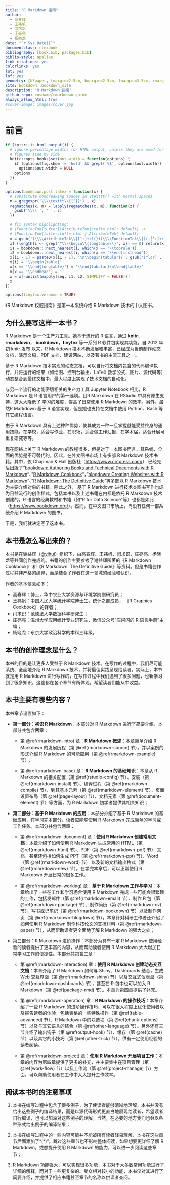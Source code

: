 ```yaml
---
title: "R Markdown 指南"
author:
  - 高春辉
  - 王祎帆
  - 闫求识
  - 庄亮亮
  - 杨晓龙
date: "`r Sys.Date()`"
documentclass: ctexbook
bibliography: [book.bib, packages.bib]
biblio-style: apalike
link-citations: yes
colorlinks: yes
lot: yes
lof: yes
geometry: [b5paper, tmargin=2.5cm, bmargin=2.5cm, lmargin=3.5cm, rmargin=2.5cm]
site: bookdown::bookdown_site
description: "R Markdown 指南"
github-repo: cosname/rmarkdown-guide
always_allow_html: true
#cover-image: images/cover.jpg
---
```


# 前言 {-}

```r
if (knitr::is_html_output()) {
  # ignore percentage widths for HTML output, unless they are used for multiple
  # figures side by side
  knitr::opts_hooks$set(out.width = function(options) {
    if (options$fig.show != 'hold' && grepl('%$', options$out.width))
      options$out.width = NULL
    options
  })
}

options(bookdown.post.latex = function(x) {
  # substitute nonbreaking spaces in \texttt{} with normal spaces
  m = gregexpr('\\\\texttt\\{[^}]+}', x)
  regmatches(x, m) = lapply(regmatches(x, m), function(z) {
    gsub('\\\\ ', ' ', z)
  })

  # fix syntax highlighting:
  # \FunctionTok{tufte:}\AttributeTok{:tufte_html: default} ->
  # \FunctionTok{tufte::tufte_html:}\AttributeTok{ default}
  x = gsub('(\\\\AttributeTok\\{[^:]+:)(})(\\\\FunctionTok\\{)(:[^:]+:)', '\\1\\4\\2\\3', x)
  if (length(i <- grep('^\\\\begin\\{longtable\\}', x)) == 0) return(x)
  i1 = bookdown:::next_nearest(i, which(x == '\\toprule'))
  i2 = bookdown:::next_nearest(i, which(x == '\\endfirsthead'))
  x[i1 - 1] = paste0(x[i1 - 1], '\n\\begin{tabular}{', gsub('[^lcr]', '', gsub('.*\\[]', '', x[i])), '}')
  x[i] = '\\begin{table}'
  x[x == '\\end{longtable}'] = '\\end{tabular}\n\\end{table}'
  x[x == '\\endhead'] = ''
  x = x[-unlist(mapply(seq, i1, i2, SIMPLIFY = FALSE))]
  x
})

options(tinytex.verbose = TRUE)
```

《R Markdown 权威指南》是第一本系统介绍 R Markdown 技术的中文图书。

## 为什么要写这样一本书？

R Markdown 是一个生产力工具。她基于流行的 R 语言，通过 **knitr**，**rmarkdown**， **bookdown**，**tinytex** 等一系列 R 软件包实现其功能。自 2012 年初 knitr 发布 以来，R Markdown 技术不断发展和丰富，已经成为当前制作动态文档、演示文稿、PDF 文档、建设网站，以及著书的主流工具之一。

基于 R Markdown 技术实现的动态文档，可以自行将文档内包含的代码编译执行，并将运行的结果（如绘图、控制台输出、LaTeX 数学公式、图片、源代码等）动态整合到最终文档中，最大程度上实现了技术文档的自动化。

与另一个流行的功能密切相关的生产力工具 Jupyter Notebook 相比，R Markdown 是 R 语言用户的第一选项。且R Markdown 在 RStudio 中具有原生支持，这大大降低了 学习的难度，提高了日常使用 R Markdown 的效率。另外，虽然R Markdown 基于 R 语言实现，但是她也支持在文档中使用 Python、Bash 等其它编程语言。

由于 R Markdown 具有上述种种优势，使其成为一种一旦掌握就能受益终身的通用技能。在学校，适合写作业，在职场，适合做工作汇报，在学术届，适合开展可重复研究等等。

现在网络上关于 R Markdown 的教程很多，但是对于一本图书而言，其系统、全面的优势是不可替代的。因此，在外文图书市场上有多部 R Markdown 技术书籍。其中，仅 Chapman & Hall 出版社（<https://www.crcpress.com/>） 已经先后出版了"[bookdown: Authoring Books and Technical Documents with R Markdown](https://bookdown.org/yihui/bookdown/)"、 "[R Markdown Cookbook](https://bookdown.org/yihui/rmarkdown-cookbook/)"，"[blogdown: Creating Websites with R Markdown](https://bookdown.org/yihui/blogdown/)"、"[R Markdown: The Definitive Guide](https://bookdown.org/yihui/rmarkdown/)"等多部以 R Markdown 技术为主要介绍对象的书籍。除此之外， 基于 R Markdown 进行技术类图书写作也成为日益流行的创作样式，包括本书以及上述书籍在内都是依托 R Markdown 技术创建的。R 语言的经典教材和书籍（如"R for Data Science"等）也都是如此（<https://www.bookdown.org/>）。然而，在中文图书市场上，尚没有任何一部系统介绍 R Markdown 的图书。

于是，我们就决定写了这本书。

## 本书是怎么写出来的？

本书是在谢益辉（[\@yihui](https://github.com/yihui)）组织下，由高春辉、王祎帆、闫求识、庄亮亮、杨晓龙等共同创作完成的。书籍的创作主要参考了谢益辉所著的《R Markdown Cookbook》 和《R Markdown: The Definitive Guide》等资料。但是书籍创作过程并非严格的编译，而是结合了作者在这一领域的经验和认识。

作者的基本信息如下：

-   高春辉：博士，华中农业大学资源与环境学院副研究员；
-   王祎帆：中国人民大学统计学院博士生，统计之都成员， 《R Graphics Cookbook》 的译者；
-   闫求识：范德堡大学数据科学研究生；
-   庄亮亮：温州大学应用统计专业研究生，微信公众号"庄闪闪的 R 语言手册"主编；
-   杨晓龙：东京大学政治科学的本科三年级。


## 本书的创作理念是什么？

本书的目的是让更多人受益于 R Markdown 技术。在写作的过程中，我们尽可能系统、全面地介绍 R Markdown 技术，并将最佳实践呈现给读者。实际上，本书就是用 R Markdown 进行写作的，在写作过程中我们遇到了很多问题，也新学习到了很多知识，这些都在各个章节有所体现，希望读者们能从中收益。

## 本书主要有哪些内容？

本书章节设置如下：

- **第一部分：初识 R Markdown**：本部分对 R Markdown 进行了简要介绍，本部分共包含两章：

  - 第 \@ref(rmarkdown-intro) 章：**R Markdown 概述**：本章简单介绍 R Markdown 的发展历程（第 \@ref(rmarkdown-source) 节），并以案例的形式介绍 R Markdown 的可能应用（第 \@ref(rmarkdown-example) 节）；

  - 第 \@ref(rmarkdown-base) 章：**R Markdown 的基础知识**：本章从 R Markdown 的相关配置（第 \@ref(rstudio-config) 节）、安装（第 \@ref(rmarkdown-install) 节）、编译过程（第 \@ref(rmarkdown-compile) 节），到其基本元素（第 \@ref(rmarkdown-element) 节）、页面设置布局（第 \@ref(page-layout) 节）、文档元素（第 \@ref(document-element) 节）等方面，为 R Markdown 初学者提供其相关知识；

- **第二部分：基于 R Markdown 的应用**：本部分介绍了基于 R Markdown 的基础应用，在学习完本部分，读者应能够使用 R Markdown 完成简单的学习或工作任务。本部分共包含两章：

  - 第 \@ref(rmarkdown-document) 章：**使用 R Markdown 创建常用文档**：本章介绍了如何使用 R Markdown 生成常用的 HTML（第 \@ref(rmarkdown-html) 节）、PDF（第 \@ref(rmarkdown-pdf) 节） 文档，甚至还包括如何生成 PPT（第 \@ref(rmarkdown-ppt) 节）、Word（第 \@ref(rmarkdown-word) 节） 以及新的文档输出格式（第 \@ref(rmarkdown-new) 节）。在学完本章后，可以正常使用 R Markdown 开展日常的很多工作。

  - 第 \@ref(rmarkdown-working) 章：**基于 R Markdown 工作与学习**：本章给出了一些在工作和学习场合使用 R Markdown 完成一些可能会很繁琐的工作，包括发邮件（第 \@ref(rmarkdown-email) 节）、制作 R 包（第 \@ref(rmarkdown-package) 节）、制作简历（第 \@ref(rmarkdown-cv) 节）、写书或记笔记（第 \@ref(rmarkdown-bookdown) 节）以及制作网页（第 \@ref(rmarkdown-blogdown) 节），本章针对科研工作者还介绍了如何使用 R Markdown 制作科技论文的支撑材料（第 \@ref(rmarkdown-paper) 节），从而帮助读者更全面地了解 R Markdown 的强大之处；

- 第三部分：R Markdown 进阶操作：本部分为具有一定 R Markdown 使用经验的读者提供了更丰富的内容，从而帮助读者使用 R Markdown 大大增加日常学习工作的便捷性。本部分共包含三章：

  - 第 \@ref(rmarkdown-interaction) 章：**使用 R Markdown 创建动态交互文档**：本章介绍了 R Markdown 如何与 Shiny、Dashboards 结合，生成 Web 交互界面（第 \@ref(rmarkdown-shiny) 节）以及交互式仪表盘（第 \@ref(rmarkdown-dashboards) 节），甚至在 R 包中也可以加入 R Markdown（第 \@ref(package-rmd) 节）。本章为第四章提供了补充。

  - 第 \@ref(rmarkdown-operation) 章：**R Markdown 的操作技巧**：本章介绍了一些 R Markdown 的进阶操作技巧，可以在很大程度上优化使用者以及报告读者的体验，包括表格的一些特殊操作（第 \@ref(table-advanced) 节）、R Markdown 中的块选项（第 \@ref(chunk-options) 节）以及与其它语言的结合（第 \@ref(other-language) 节）。另外还有三节介绍了输出钩子（第 \@ref(output-hook) 节）、缓存（第 \@ref(cache) 节）以及其它的小技巧（第 \@ref(other-trick) 节），供有一定使用经验的读者阅读。

  - 第 \@ref(rmarkdown-project) 章：**使用 R Markdown 开展项目工作**：本章的内容为第四章提供了更多的补充，并主要集中在项目管理（第 \@ref(work-flow) 节）以及工作流（第 \@ref(project-manage) 节）方面，可以帮助使用者在工作中大大提升工作效率。

## 阅读本书时的注意事项

1. 本书在编写过程中包含了很多例子，为了使读者能够清晰地理解，本书并没有给出这些例子的编译结果，而是以源代码形式更直白地展现给读者，希望读者自行编译，也可以加深对这些例子的理解。当然，在必要的地方我们也会以各种形式给出例子的编译结果；

2. 本书在编写过程中的一些内容可能并不能被所有读者轻易理解，本书在这些章节后面添加了“(\*)”。跳过这些章节也不影响整体阅读，如果想要更详细了解 R Markdown，或想提升使用 R Markdown 的能力，可以进一步阅读这些章节；

3. R Markdown 功能强大，可以实现很多功能，本书对于大多数常用功能进行了详细的解释，而对于一些更复杂的、受众相对较小的功能，本书仅对其进行了简要介绍，并提供了相应书籍甚至章节的名称以供读者查阅。

